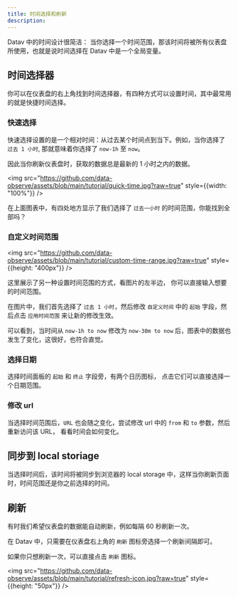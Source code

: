 ```yaml
---
title: 时间选择和刷新
description: 
---
```


Datav 中的时间设计很简洁： 当你选择一个时间范围，那该时间将被所有仪表盘所使用，也就是说时间选择在 Datav 中是一个全局变量。

## 时间选择器

你可以在仪表盘的右上角找到时间选择器，有四种方式可以设置时间，其中最常用的就是快捷时间选择。


### 快速选择

快速选择设置的是一个相对时间：从过去某个时间点到当下。例如，当你选择了 `过去 1 小时`, 那就意味着你选择了 `now-1h` 至 `now`。

因此当你刷新仪表盘时，获取的数据总是最新的 1 小时之内的数据。


<img src="https://github.com/data-observe/assets/blob/main/tutorial/quick-time.jpg?raw=true" style={{width: "100%"}} />

在上面图表中，有四处地方显示了我们选择了 `过去一小时` 的时间范围，你能找到全部吗？ 

### 自定义时间范围


<img src="https://github.com/data-observe/assets/blob/main/tutorial/custom-time-range.jpg?raw=true" style={{height: "400px"}} />

这里展示了另一种设置时间范围的方式，看图片的左半边， 你可以直接输入想要的时间范围。

在图片中，我们首先选择了 `过去 1 小时`，然后修改 `自定义时间` 中的 `起始` 字段，然后点击 `应用时间范围` 来让新的修改生效。

可以看到，当时间从 `now-1h to now` 修改为 `now-30m to now` 后，图表中的数据也发生了变化，这很好，也符合直觉。



### 选择日期

选择时间面板的 `起始` 和 `终止` 字段旁，有两个日历图标， 点击它们可以直接选择一个日期范围。


### 修改 url

当选择时间范围后，`URL` 也会随之变化，尝试修改 url 中的 `from` 和 `to` 参数，然后重新访问该 URL， 看看时间会如何变化。



## 同步到 local storiage

当选择时间后，该时间将被同步到浏览器的 local storage 中，这样当你刷新页面时，时间范围还是你之前选择的时间。

## 刷新 

有时我们希望仪表盘的数据能自动刷新，例如每隔 60 秒刷新一次。

在 Datav 中，只需要在仪表盘右上角的 `刷新` 图标旁选择一个刷新间隔即可。

如果你只想刷新一次，可以直接点击 `刷新` 图标。

<img src="https://github.com/data-observe/assets/blob/main/tutorial/refresh-icon.jpg?raw=true" style={{height: "50px"}} />